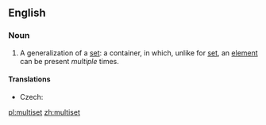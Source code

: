 ==English==
{{wikipedia}}
===Noun===
{{en-noun}}

# {{set_theory}} A generalization of a [[set]]: a container, in which, unlike for [[set]], an [[element]] can be present ''multiple'' times.

====Translations====
{{trans-top|container}}
* Czech: {{t-|cs|multimnožina|f}}
{{trans-mid}}
{{trans-bottom}}

[[pl:multiset]]
[[zh:multiset]]